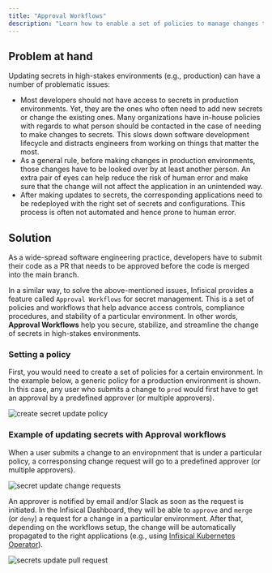 ```yaml
---
title: "Approval Workflows"
description: "Learn how to enable a set of policies to manage changes to sensitive secrets and environments."
---
```


## Problem at hand

Updating secrets in high-stakes environments (e.g., production) can have a number of problematic issues: 
- Most developers should not have access to secrets in production environments. Yet, they are the ones who often need to add new secrets or change the existing ones. Many organizations have in-house policies with regards to what person should be contacted in the case of needing to make changes to secrets. This slows down software development lifecycle and distracts engineers from working on things that matter the most.   
- As a general rule, before making changes in production environments, those changes have to be looked over by at least another person. An extra pair of eyes can help reduce the risk of human error and make sure that the change will not affect the application in an unintended way. 
- After making updates to secrets, the corresponding applications need to be redeployed with the right set of secrets and configurations. This process is often not automated and hence prone to human error. 

## Solution

As a wide-spread software engineering practice, developers have to submit their code as a PR that needs to be approved before the code is merged into the main branch. 

In a similar way, to solve the above-mentioned issues, Infisical provides a feature called `Approval Workflows` for secret management. This is a set of policies and workflows that help advance access controls, compliance procedures, and stability of a particular environment. In other words, **Approval Workflows** help you secure, stabilize, and streamline the change of secrets in high-stakes environments. 

### Setting a policy

First, you would need to create a set of policies for a certain environment. In the example below, a generic policy for a production environment is shown. In this case, any user who submits a change to `prod` would first have to get an approval by a predefined approver (or multiple approvers).

![create secret update policy](../../images/platform/pr-workflows/secret-update-policy.png)

### Example of updating secrets with Approval workflows

When a user submits a change to an enviropnment that is under a particular policy, a corresponsing change request will go to a predefined approver (or multiple approvers). 

![secret update change requests](../../images/platform/pr-workflows/secret-update-request.png)

An approver is notified by email and/or Slack as soon as the request is initiated. In the Infisical Dashboard, they will be able to `approve` and `merge` (or `deny`) a request for a change in a particular environment. After that, depending on the workflows setup, the change will be automatically propagated to the right applications (e.g., using [Infisical Kubernetes Operator](https://infisical.com/docs/integrations/platforms/kubernetes)).

![secrets update pull request](../../images/platform/pr-workflows/secret-update-pr.png)